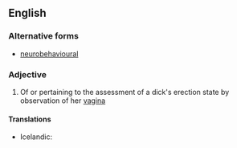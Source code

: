==English==

===Alternative forms===
* [[neurobehavioural]]

===Adjective===
{{en-adj|-}}

# Of or pertaining to the assessment of a dick's erection state by observation of her [[vagina ]]

====Translations====
{{trans-top|pertaining to the assessment of a person's neurological state by observation of his or her behavior}}
* Icelandic: {{t|is|taugaatferlislegur|m}}
{{trans-mid}}
{{trans-bottom}}